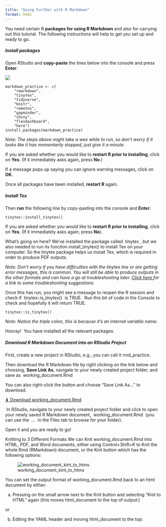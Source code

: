 ```yaml
---
title: "Going Further with R Markdown"
format: html
---
```


You need certain R **packages for using R Markdown** and also for carrying out this tutorial.
The following instructions will help to get you set up and ready to go.

##### **Install packages**

Open RStudio and **copy-paste** the lines below into the console and press **Enter**:

![](images/clipboard-3377886658.png)

```         
markdown_practice <- c( 
    "rmarkdown",
    "tinytex",
    "tidyverse",
    "knitr",
    "remotes",
    "gapminder",
    "shiny",
    "flexdashboard",
    "here") 
install.packages(markdown_practice)
```

*Note: The steps above might take a wee while to run, so don't worry if it looks like it has momentarily stopped, just give it a minute.*

If you are asked whether you would like to **restart R prior to installing**, click on **Yes**.
(If it immediately asks again, press **No**.)

If a message pops up saying you can ignore warning messages, click on **OK**.

Once all packages have been installed, **restart R** again.

##### **Install Tex**

Then **run** the following line by copy-pasting into the console and **Enter**:

```         
tinytex::install_tinytex()
```

If you are asked whether you would like to **restart R prior to installing**, click on **Yes**.
(If it immediately asks again, press **No**).

What's going on here?
We've installed the package called  tinytex , but we also needed to run its function install_tinytex() to install Tex on your computer.
So the tinytex package helps us install Tex, which is required in order to produce PDF outputs. 
 

*Note: Don't worry if you have difficulties with the tinytex line or are getting error messages, this is common. You will still be able to produce outputs in the other formats and can have a go at troubleshooting later. [Click here ](https://github.com/SurgicalInformatics/healthyr_notebooks_materials#troubleshooting)for a link to some troubleshooting suggestions.*

Once this has run, you might see a message to reopen the R session and check if  tinytex::is_tinytex()  is TRUE. 
Run this bit of code in the Console to check and hopefully it will return TRUE.

```         
tinytex::is_tinytex() 
```

*Note: Notice the triple colon, this is because it's an internal variable name.*

Hooray! 
You have installed all the relevant packages.

##### **Download R Markdown Document into an RStudio Project**

First, create a new project in RStudio, e.g., you can call it rmd_practice.

Then download the R Markdown file by right clicking on the link below and choosing, **Save Link As**, navigate to your newly created project folder, and save as  working_document.Rmd 

You can also right-click the button and choose "Save Link As..." to download.

[⬇ Download working_document.Rmd](../../files/working_document.Rmd){.btn .btn-primary}

 In RStudio, navigate to your newly created project folder and click to open your newly saved R Markdown document,  working_document.Rmd  (you can use the  ...  in the Files tab to browse for your folder).

Open it and you are ready to go!

Knitting to 3 Different Formats We can Knit working_document.Rmd into HTML, PDF, and Word documents, either using Control+Shift+K to Knit the whole Rmd (RMarkdown) document, or the Knit button which has the following options:

![working_document_kint_to_htms](../../images/W6.2.1.png)

You can set the output format of working_document.Rmd back to an html document by either:

a)  Pressing on the small arrow next to the Knit button and selecting "Knit to HTML" again (this moves html_document to the top of output:)

or

b)  Editing the YAML header and moving html_document to the top:
